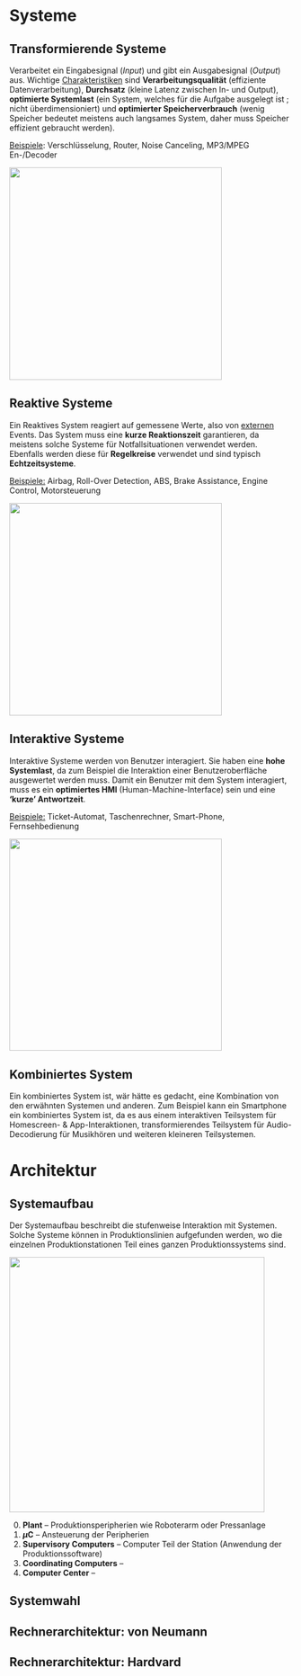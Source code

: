 # Systeme

## Transformierende Systeme

Verarbeitet ein Eingabesignal (*Input*) und gibt ein Ausgabesignal (*Output*) aus. Wichtige [Charakteristiken]{.underline} sind **Verarbeitungsqualität** (effiziente Datenverarbeitung), **Durchsatz** (kleine Latenz zwischen In- und Output), **optimierte Systemlast** (ein System, welches für die Aufgabe ausgelegt ist ; nicht überdimensioniert) und **optimierter Speicherverbrauch** (wenig Speicher bedeutet meistens auch langsames System, daher muss Speicher effizient gebraucht werden).

[Beispiele]{.underline}: Verschlüsselung, Router, Noise Canceling, MP3/MPEG En-/Decoder

![](images/transform_system.png){fig-align="center" width="10cm"}

## Reaktive Systeme

Ein Reaktives System reagiert auf gemessene Werte, also von [externen]{.underline} Events. Das System muss eine **kurze Reaktionszeit** garantieren, da meistens solche Systeme für Notfallsituationen verwendet werden. Ebenfalls werden diese für **Regelkreise** verwendet und sind typisch **Echtzeitsysteme**.

[Beispiele:]{.underline} Airbag, Roll-Over Detection, ABS, Brake Assistance, Engine Control, Motorsteuerung

![](images/reactive_system.png){fig-align="center" width="10cm"}

## Interaktive Systeme

Interaktive Systeme werden von Benutzer interagiert. Sie haben eine **hohe Systemlast**, da zum Beispiel die Interaktion einer Benutzeroberfläche ausgewertet werden muss. Damit ein Benutzer mit dem System interagiert, muss es ein **optimiertes HMI** (Human-Machine-Interface) sein und eine **'kurze' Antwortzeit**.

[Beispiele:]{.underline} Ticket-Automat, Taschenrechner, Smart-Phone, Fernsehbedienung

![](images/interactive_system.png){fig-align="center" width="10cm"}


## Kombiniertes System

Ein kombiniertes System ist, wär hätte es gedacht, eine Kombination von den erwähnten Systemen und anderen. Zum Beispiel kann ein Smartphone ein kombiniertes System ist, da es aus einem interaktiven Teilsystem für Homescreen- & App-Interaktionen, transformierendes Teilsystem für Audio-Decodierung für Musikhören und weiteren kleineren Teilsystemen.


# Architektur

## Systemaufbau

Der Systemaufbau beschreibt die stufenweise Interaktion mit Systemen. Solche Systeme können in Produktionslinien aufgefunden werden, wo die einzelnen Produktionstationen Teil eines ganzen Produktionssystems sind.

![](images/systemaufbau.png){width="12cm"}

0.  **Plant** -- Produktionsperipherien wie Roboterarm oder Pressanlage
1.  **$\mu$C** -- Ansteuerung der Peripherien
2.  **Supervisory Computers** -- Computer Teil der Station (Anwendung der Produktionssoftware)
3.  **Coordinating Computers** --
4.  **Computer Center** --

## Systemwahl

## Rechnerarchitektur: von Neumann

## Rechnerarchitektur: Hardvard
